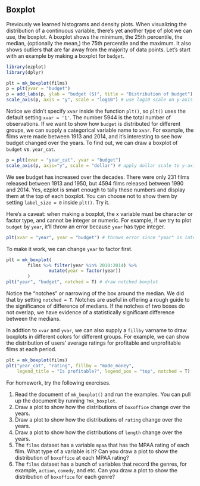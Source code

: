 ## Boxplot

Previously we learned histograms and density plots. When visualizing 
the distribution of a continuous variable, there's yet another type of plot we 
can use, the boxplot. A boxplot shows the minimum, the 25th percentile, the median, (optionally the mean,) the 75th percentile and the maximum. It also shows outliers that are far away from the majority of data points. Let's start with an example by making a boxplot for `budget`.

```r
library(ezplot)
library(dplyr)
```

```r
plt = mk_boxplot(films)
p = plt(yvar = "budget")
p = add_labs(p, ylab = "budget ($)", title = "Distribution of budget") 
scale_axis(p, axis = "y", scale = "log10") # use log10 scale on y-axis
```

Notice we didn't specify `xvar` inside the function `plt()`, so `plt()` uses
the default setting `xvar = '1'`. The number 5944 is the total number of 
observations. If we want to show how `budget` is distributed for different groups, we can supply a categorical variable name to `xvar`. For example, the films were made between 1913 and 2014, and it's interesting to see how 
budget changed over the years. To find out, we can draw a boxplot of `budget` 
vs. `year_cat`. 

```r
p = plt(xvar = "year_cat", yvar = "budget")
scale_axis(p, axis="y", scale = "dollar") # apply dollar scale to y-axis 
```

We see budget has increased over the decades. There were only 231 films released between 1913 and 1950, but 4594 films released between 1990 and 2014. Yes, 
ezplot is smart enough to tally these numbers and display them at the top of 
each boxplot. You can choose not to show them by setting `label_size = 0` inside
`plt()`. Try it.  

Here's a caveat: when making a boxplot, the x variable must be character or factor type, and cannot be integer or numeric. For example, if we try to plot `budget` by `year`,  it'll throw an error because `year` has type integer.

```r
plt(xvar = "year", yvar = "budget") # throws error since "year" is integer
```

To make it work, we can change `year` to factor first. 

```r
plt = mk_boxplot(
        films %>% filter(year %in% 2010:2014) %>% 
                mutate(year = factor(year))
        )
plt("year", "budget", notched = T) # draw notched boxplot
```

Notice the "notches" or narrowing of the box around the median. We did that by 
setting `notched = T`. Notches are useful in offering a rough guide to the significance of difference of medians. If the notches of two boxes do not overlap, we have evidence of a statistically significant difference between the medians.

In addtion to `xvar` and `yvar`, we can also supply a `fillby` varname to
draw boxplots in different colors for different groups. For example, we can show the distribution of users' average ratings for profitable and unprofitable films at each period.

```r
plt = mk_boxplot(films)
plt("year_cat", "rating", fillby = "made_money", 
    legend_title = "Is profitable?", legend_pos = "top", notched = T)
```

For homework, try the following exercises.

1. Read the document of `mk_boxplot()` and run the examples. You can pull up the document by running `?mk_boxplot`. 
2. Draw a plot to show how the distributions of `boxoffice` change over the years.
3. Draw a plot to show how the distributions of `rating` change over the years.
4. Draw a plot to show how the distributions of `length` change over the years.
5. The `films` dataset has a variable `mpaa` that has the MPAA rating of each 
film. What type of a variable is it? Can you draw a plot to show the 
distribution of `boxoffice` at each MPAA rating?
6. The `films` dataset has a bunch of variables that record the genres, 
for example, `action`, `comedy`, and etc. Can you draw a plot to show the 
distribution of `boxoffice` for each genre?
